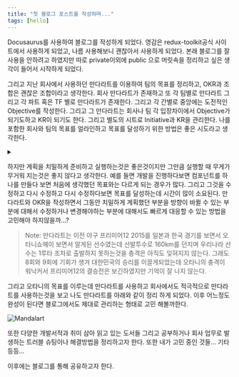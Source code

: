 ```yaml
---
title: "첫 블로그 포스트를 작성하며..."
tags: [hello]
---
```


Docusaurus를 사용하여 블로그를 작성하게 되었다. 영감은 redux-toolkit공식 사이트에서 사용하게 되었고, 나름 사용해보니 괜찮아서 사용하게 되었다. 본래 블로그를 잘 사용을 안하려고 하였지만 따로 private이외에 public 으로 머릿속을 정리하고 싶은 생각이 들어서 시작하게 되었다.

그리고 지난 회사에서 사용하던 만다라트를 이용하여 팀의 목표를 정리하고, OKR과 조합은 괜찮은 조합이라고 생각한다.
회사 만다라트가 존재하고 또 각 팀별로 만다라트 그리고 각 파트 혹은 TF 별로 만다라트가 존재한다. 그리고 각 간별로 중앙에는 도전적인 Objective를 작성한다. 그리고 그 만다라트는 회사나 팀 각 입장차이에서 Objective가 되기도하고 KR이 되기도 한다. 그리고 별도의 시트로 Initiative과 KR을 관리한다. 나를 포함한 회사와 팀의 목표를 얼라인하고 목표를 달성하기 위한 방법은 좋은 시도라고 생각한다.

<details>
<summary>&nbsp;</summary>

> 이때 나는 평소 22시에 취침하고 새벽 4시정도에 기상하는데 이러한 흐름이 망가져서 나의 정신과 몸이 망가져가는 느낌이 들었다. 늘 자정에 가까운 퇴근과 정시 출근은 😥

</details>

하지만 계획을 치밀하게 준비하고 실행하는것은 좋은것이지만 그만큼 실행할 때 무게가 무거워 지는것은 좋지 않다고 생각한다. 예를 들면 개발을 진행하다보면 컴포넌트를 하나를 만들다 보면 처음에 생각했던 목표와는 다르게 되는 경우가 많다. 그리고 그것을 수정하고 다시 수정하고 다시 수정하다보면 목표를 달성하는데 시간이 많이 소요된다. 만다라트와 OKR을 작성하면서 그동안 치밀하게 계획했던 부분을 방향이 바뀔 수 있는 부분에 대해서 수정하거나 변경해야하는 부분에 대해서도 빠르게 대응할 수 있는 방법을 고민해야 하지않을까...?

> Note: 만다라트는 이전 야구 프리미어12 2015를 일본과 한국 경기를 보면서 오타니쇼헤이 보면서 알게된 선수였는데 선발투수로 160km를 던지며 우리나라 선수는 1루타 조차로 출발하지 못하는것을 충격은 아직도 잊혀지지 않는다. 그래도 8회와 9회에 기회가 생겨 대한민국의 승리를 이끌게되었는데 오타니의 충격이 워낙커서 프리미어12의 결승전은 보긴하였지만 기억이 잘 나지 않는다.

그리고 오타니의 목표를 이루는데 만다라트를 사용하고 회사에서도 적극적으로 만다라트를 사용하는것을 보고 나도 만다라트를 아래와 같이 정리 하게 되었다. 이후 어느정도 완성이 된다면 블로그에서도 제대로 관리하는 형태로 고민 해볼까한다.

![Mandalart](./Mandalart.png)

또한 다양한 개발서적과 취미 삼아 읽고 있는 도서들 그리고 공부하거나 회사 업무로 발생하는 트러블 슈팅이나 해결방법을 정리하고자 한다. 또한 내가 고민 중인 것들... 기타 등등...

이후에는 블로그를 통해 공유하고자 한다.
